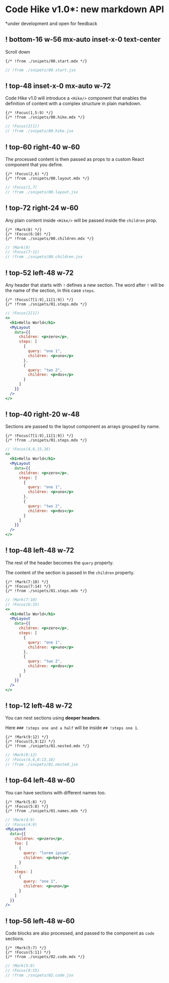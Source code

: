 
<Hike as={ExplainerLayout}>

# Code Hike v1.0<span className="text-sky-200">\*</span>: new markdown API

<span className="text-sky-200 text-2xl opacity-80">

\*under development and open for feedback

</span>

## ! bottom-16 w-56 mx-auto inset-x-0 text-center

Scroll down

<ChevronsDown
  className="mx-auto -mt-4"
  size={28}
/>

```mdx
{/* !from ./snipets/00.start.mdx */}
```

```jsx
// !from ./snipets/00.start.jsx
```

## ! top-48 inset-x-0 mx-auto w-72

Code Hike v1.0 will introduce a `<Hike/>` component that enables the definition of content with a complex structure in plain markdown.

```mdx
{/* !Focus(1,5:9) */}
{/* !from ./snipets/00.hike.mdx */}
```

```jsx
// !Focus(2[1])
// !from ./snipets/00.hike.jsx
```

## ! top-60 right-40 w-60

The processed content is then passed as props to a custom React component that you define.

```mdx
{/* !Focus(2,6) */}
{/* !from ./snipets/00.layout.mdx */}
```

```jsx
// !Focus(1,7)
// !from ./snipets/00.layout.jsx
```

## ! top-72 right-24 w-60

Any plain content inside `<Hike/>` will be passed inside the `children` prop.

```mdx
{/* !Mark(8) */}
{/* !Focus(6:10) */}
{/* !from ./snipets/00.children.mdx */}
```

```jsx
// !Mark(9)
// !Focus(7:11)
// !from ./snipets/00.children.jsx
```

## ! top-52 left-48 w-72

Any header that starts with `!` defines a new section. The word after `!` will be the name of the section, in this case `steps`.

```mdx
{/* !Focus(7[1:9],11[1:9]) */}
{/* !from ./snipets/01.steps.mdx */}
```

```jsx
// !Focus(2[1])
<>
  <h1>Hello World</h1>
  <MyLayout
    data={{
      children: <p>zero</p>,
      steps: [
        {
          query: "one 1",
          children: <p>uno</p>
        },
        {
          query: "two 2",
          children: <p>dos</p>
        }
      ]
    }}
  />
</>
```

## ! top-40 right-20 w-48

Sections are passed to the layout component as arrays grouped by name.

```mdx
{/* !Focus(7[1:9],11[1:9]) */}
{/* !from ./snipets/01.steps.mdx */}
```

```jsx
// !Focus(4,6,15,16)
<>
  <h1>Hello World</h1>
  <MyLayout
    data={{
      children: <p>zero</p>,
      steps: [
        {
          query: "one 1",
          children: <p>uno</p>
        },
        {
          query: "two 2",
          children: <p>dos</p>
        }
      ]
    }}
  />
</>
```

## ! top-48 left-48 w-72

The rest of the header becomes the `query` property.

The content of the section is passed in the `children` property.

```mdx
{/* !Mark(7:10) */}
{/* !Focus(7:14) */}
{/* !from ./snipets/01.steps.mdx */}
```

```jsx
// !Mark(7:10)
// !Focus(6:15)
<>
  <h1>Hello World</h1>
  <MyLayout
    data={{
      children: <p>zero</p>,
      steps: [
        {
          query: "one 1",
          children: <p>uno</p>
        },
        {
          query: "two 2",
          children: <p>dos</p>
        }
      ]
    }}
  />
</>
```

## ! top-12 left-48 w-72

You can nest sections using **deeper headers**.

Here `### !steps one and a half` will be inside `## !steps one 1`.

```mdx
{/* !Mark(9:12) */}
{/* !Focus(5,9:12) */}
{/* !from ./snipets/01.nested.mdx */}
```

```jsx
// !Mark(9:12)
// !Focus(4,6,8:13,16)
// !from ./snipets/01.nested.jsx
```

## ! top-64 left-48 w-60

You can have sections with different names too.

```mdx
{/* !Mark(5:8) */}
{/* !Focus(5:8) */}
{/* !from ./snipets/01.names.mdx */}
```

```jsx
// !Mark(4:9)
// !Focus(4:9)
<MyLayout
  data={{
    children: <p>zero</p>,
    foo: [
      {
        query: "lorem ipsum",
        children: <p>bar</p>
      }
    ],
    steps: [
      {
        query: "one 1",
        children: <p>uno</p>
      }
    ]
  }}
/>
```

## ! top-56 left-48 w-60

Code blocks are also processed, and passed to the component as `code` sections.

```mdx
{/* !Mark(5:7) */}
{/* !Focus(5:11) */}
{/* !from ./snipets/02.code.mdx */}
```

```jsx
// !Mark(5:9)
// !Focus(4:15)
// !from ./snipets/02.code.jsx
```

</Hike>
